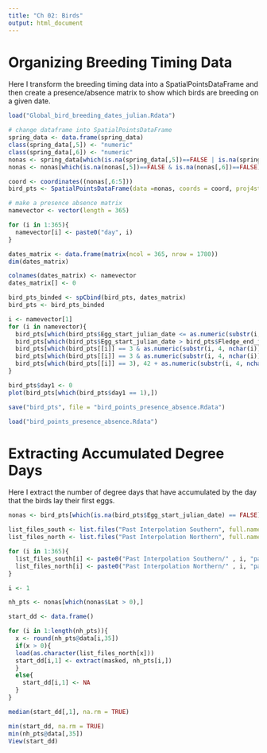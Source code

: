 ```yaml
---
title: "Ch 02: Birds"
output: html_document
---
```

# Organizing Breeding Timing Data
Here I transform the breeding timing data into a SpatialPointsDataFrame and then create a presence/absence matrix to show which birds are breeding on a given date.
```r
load("Global_bird_breeding_dates_julian.Rdata")

# change dataframe into SpatialPointsDataFrame
spring_data <- data.frame(spring_data)
class(spring_data[,5]) <- "numeric"
class(spring_data[,6]) <- "numeric"
nonas <- spring_data[which(is.na(spring_data[,5])==FALSE | is.na(spring_data[,6])==FALSE),]
nonas <- nonas[which(is.na(nonas[,5])==FALSE & is.na(nonas[,6])==FALSE),]

coord <- coordinates((nonas[,6:5]))
bird_pts <- SpatialPointsDataFrame(data =nonas, coords = coord, proj4string = CRS("+proj=longlat +datum=WGS84"))

# make a presence absence matrix
namevector <- vector(length = 365)

for (i in 1:365){
  namevector[i] <- paste0("day", i)
}

dates_matrix <- data.frame(matrix(ncol = 365, nrow = 1780))
dim(dates_matrix)

colnames(dates_matrix) <- namevector
dates_matrix[] <- 0

bird_pts_binded <- spCbind(bird_pts, dates_matrix)
bird_pts <- bird_pts_binded

i <- namevector[1]
for (i in namevector){
  bird_pts[which(bird_pts$Egg_start_julian_date <= as.numeric(substr(i, 4, nchar(i))) & as.numeric(substr(i, 4, nchar(i))) <= bird_pts$Fledge_end_julian_date), 42 + as.numeric(substr(i, 4, nchar(i)))] <- 1
  bird_pts[which(bird_pts$Egg_start_julian_date > bird_pts$Fledge_end_julian_date), 42 + as.numeric(substr(i, 4, nchar(i)))] <- 3
  bird_pts[which(bird_pts[[i]] == 3 & as.numeric(substr(i, 4, nchar(i))) >= bird_pts$Egg_start_julian_date), 42 + as.numeric(substr(i, 4, nchar(i)))] <- 1
  bird_pts[which(bird_pts[[i]] == 3 & as.numeric(substr(i, 4, nchar(i))) <= bird_pts$Egg_end_julian_date), 42 + as.numeric(substr(i, 4, nchar(i)))] <- 1
  bird_pts[which(bird_pts[[i]] == 3), 42 + as.numeric(substr(i, 4, nchar(i)))] <- 0
}

bird_pts$day1 <- 0
plot(bird_pts[which(bird_pts$day1 == 1),])

save("bird_pts", file = "bird_points_presence_absence.Rdata")
```

```r
load("bird_points_presence_absence.Rdata")
```

# Extracting Accumulated Degree Days
Here I extract the number of degree days that have accumulated by the day that the birds lay their first eggs.
```r
nonas <- bird_pts[which(is.na(bird_pts$Egg_start_julian_date) == FALSE),]

list_files_south <- list.files("Past Interpolation Southern", full.names = TRUE)
list_files_north <- list.files("Past Interpolation Northern", full.names = TRUE)

for (i in 1:365){
  list_files_south[i] <- paste0("Past Interpolation Southern/" , i, "past_northern.Rdata")
  list_files_north[i] <- paste0("Past Interpolation Northern/" , i, "past_northern.Rdata")
}

i <- 1

nh_pts <- nonas[which(nonas$Lat > 0),]

start_dd <- data.frame()

for (i in 1:length(nh_pts)){
  x <- round(nh_pts@data[i,35])
  if(x > 0){
  load(as.character(list_files_north[x]))
  start_dd[i,1] <- extract(masked, nh_pts[i,])
  }
  else{
    start_dd[i,1] <- NA
  }
}

median(start_dd[,1], na.rm = TRUE)

min(start_dd, na.rm = TRUE)
min(nh_pts@data[,35])
View(start_dd)

```


